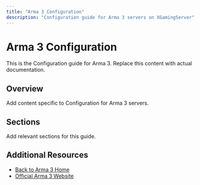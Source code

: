 ```yaml
---
title: "Arma 3 Configuration"
description: "Configuration guide for Arma 3 servers on XGamingServer"
---
```


# Arma 3 Configuration

This is the Configuration guide for Arma 3. Replace this content with actual documentation.

## Overview

Add content specific to Configuration for Arma 3 servers.

## Sections

Add relevant sections for this guide.

## Additional Resources

- [Back to Arma 3 Home](./index)
- [Official Arma 3 Website](https://example.com)
